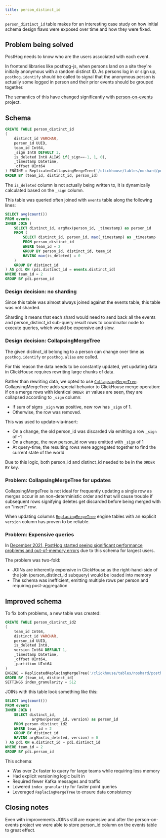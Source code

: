 ```yaml
---
title: person_distinct_id
---
```


`person_distinct_id` table makes for an interesting case study on how initial schema design flaws were exposed over time
and how they were fixed.


## Problem being solved

PostHog needs to know who are the users associated with each event.

In frontend libraries like posthog-js, when persons land on a site they're initially anonymous with a random distinct ID.
As persons log in or sign up, `posthog.identify` should be called to signal that the anonymous person is actually some
logged in person and their prior events should be grouped together.

The semantics of this have changed significantly with [person-on-events](/blog/persons-on-events) project.

## Schema

```sql runInPostHog=false
CREATE TABLE person_distinct_id
(
    distinct_id VARCHAR,
    person_id UUID,
    team_id Int64,
    _sign Int8 DEFAULT 1,
    is_deleted Int8 ALIAS if(_sign==-1, 1, 0),
    _timestamp DateTime,
    _offset UInt64
) ENGINE = ReplicatedCollapsingMergeTree('/clickhouse/tables/noshard/posthog.person_distinct_id', '{replica}-{shard}', _sign)
ORDER BY (team_id, distinct_id, person_id)
```

The `is_deleted` column is not actually being written to, it is dynamically calculated based on the `_sign` column.

This table was queried often joined with `events` table along the following lines:

```sql runInPostHog=false
SELECT avg(count())
FROM events
INNER JOIN (
    SELECT distinct_id, argMax(person_id, _timestamp) as person_id
    FROM (
        SELECT distinct_id, person_id, max(_timestamp) as _timestamp
        FROM person_distinct_id
        WHERE team_id = 2
        GROUP BY person_id, distinct_id, team_id
        HAVING max(is_deleted) = 0
    )
    GROUP BY distinct_id
) AS pdi ON (pdi.distinct_id = events.distinct_id)
WHERE team_id = 2
GROUP BY pdi.person_id
```

### Design decision: no sharding

Since this table was almost always joined against the events table, this table was not sharded.

Sharding it means that each shard would need to send back all the events and person_distinct_id sub-query result rows to coordinator node to execute queries,
which would be expensive and slow.

### Design decision: CollapsingMergeTree

The given distinct_id belonging to a person can change over time as `posthog.identify` or `posthog.alias` are called.

For this reason the data needs to be constantly updated, yet updating data in ClickHouse requires rewriting large
chunks of data.

Rather than rewriting data, we opted to use [`CollapsingMergeTree`](https://clickhouse.com/docs/en/engines/table-engines/mergetree-family/collapsingmergetree/).
CollapsingMergeTree adds special behavior to ClickHouse merge operation: if on a merge rows with identical `ORDER BY` values are seen, they are collapsed according to
`_sign` column:
- If sum of signs `_sign` was positive, new row has `_sign` of 1.
- Otherwise, the row was removed.

This was used to update-via-insert:
- On a change, the old person_id was discarded via emitting a row `_sign` of -1
- On a change, the new person_id row was emitted with `_sign` of 1
- At query-time, the resulting rows were aggregated together to find the current state of the world

Due to this logic, both person_id and distinct_id needed to be in the `ORDER BY` key.

### Problem: CollapsingMergeTree for updates

CollapsingMergeTree is not ideal for frequently updating a single row as merges occur in an non-deterministic order and that will cause trouble if
subsequent rows signifying deletes get discarded before being merged with an "insert" row.

When updating columns [`ReplacingMergeTree`](https://clickhouse.com/docs/en/engines/table-engines/mergetree-family/replacingmergetree/) engine tables with an
explicit `version` column has proven to be reliable.

### Problem: Expensive queries

In [December 2021, PostHog started seeing significant performance problems and out-of-memory errors](https://github.com/PostHog/posthog/issues/7548) due to this schema for largest users.

The problem was two-fold:
- JOINs are inherently expensive in ClickHouse as the right-hand-side of the join (person_distinct_id subquery) would be loaded into memory
- The schema was inefficient, emitting multiple rows per person and requiring post-aggregation

## Improved schema

To fix both problems, a new table was created:

```sql runInPostHog=false
CREATE TABLE person_distinct_id2
(
    team_id Int64,
    distinct_id VARCHAR,
    person_id UUID,
    is_deleted Int8,
    version Int64 DEFAULT 1,
    _timestamp DateTime,
    _offset UInt64,
    _partition UInt64
)
ENGINE = ReplicatedReplacingMergeTree('/clickhouse/tables/noshard/posthog.person_distinct_id2', '{replica}-{shard}', version)
ORDER BY (team_id, distinct_id)
SETTINGS index_granularity = 512
```


JOINs with this table look something like this:

```sql runInPostHog=false
SELECT avg(count())
FROM events
INNER JOIN (
    SELECT distinct_id,
            argMax(person_id, version) as person_id
    FROM person_distinct_id2
    WHERE team_id = 2
    GROUP BY distinct_id
    HAVING argMax(is_deleted, version) = 0
) AS pdi ON e.distinct_id = pdi.distinct_id
WHERE team_id = 2
GROUP BY pdi.person_id
```

This schema:
- Was over 2x faster to query for large teams while requiring less memory
- Had explicit versioning logic built in
- Required fewer Kafka messages and traffic
- Lowered `index_granularity` for faster point queries
- Leveraged `ReplacingMergeTree` to ensure data consistency

## Closing notes

Even with improvements JOINs still are expensive and after the person-on-events project we were able to store person_id column on the events table to great effect.
